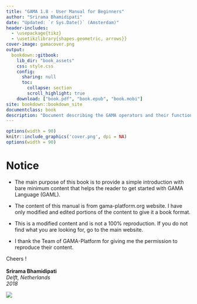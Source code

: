 ```yaml
---
title: "GAMA 1.8 - User Manual for Beginners"
author: "Srirama Bhamidipati"
date: "Updated: `r Sys.Date()` (Amsterdam)"
header-includes:
  - \usepackage{tikz}
  - \usetikzlibrary{shapes.geometric, arrows}}
cover-image: gamacover.png
output: 
  bookdown::gitbook:
    lib_dir: "book_assets"
    css: style.css
    config:
      sharing: null
      toc:
        collapse: section
        scroll_highlight: true
    download: ["book.pdf", "book.epub", "book.mobi"]
site: bookdown::bookdown_site
documentclass: book
description: "Document describing the GAMA operators and their functions."
---
```


```r
options(width = 90)
knitr::include_graphics('cover.png', dpi = NA)
options(width = 90)
```



# Notice {-}

* The main purpose of this book is to provide a simple introduction with bare minimum content that helps the reader to get started with GAMA Language (GAML).

 * The content of this manual is from gama-platform.org website. I have only modified and edited portions of the content to give it a book format.

* This is a modified content and is not a 100% reproduction. If you do not find what you are looking for, go to the main website.

* I thank the Team of GAMA-Platform for giving me the permission to reproduce their content.

Cheers ! \
\
**Srirama Bhamidipati** \
*Delft, Netherlands* \
*2018*

![](gamacover.png)

